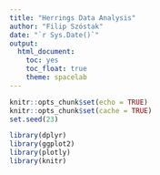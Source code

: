 ```yaml
---
title: "Herrings Data Analysis"
author: "Filip Szóstak"
date: "`r Sys.Date()`"
output:
  html_document: 
    toc: yes
    toc_float: true   
    theme: spacelab
---
```


```r
knitr::opts_chunk$set(echo = TRUE)
knitr::opts_chunk$set(cache = TRUE)
set.seed(23)
```

```r
library(dplyr)
library(ggplot2)
library(plotly)
library(knitr)
```
